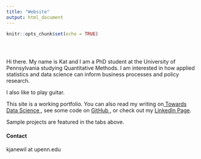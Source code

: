 ```yaml
---
title: "Website"
output: html_document
---
```


```r
knitr::opts_chunk$set(echo = TRUE)
```

<style type="text/css">
.title {
  display: none;
}

#getting-started img {
  margin-right: 1px;
}

</style>

<div class="row" style="padding-top: 30px;">
<div class="col-sm-6">



Hi there. My name is Kat and I am a PhD student at the University of Pennsylvania studying Quantitative Methods. I am interested in how applied statistics and data science can inform business processes and policy research.

I also like to play guitar.


This site is a working portfolio. You can also read my writing on<a href = "https://towardsdatascience.com/@katjanewilson" target = "_blank"> Towards Data Science </a>, see some code on
<a href = "https://github.com/katjanewilson" target = "_blank"> GitHub </a>, or check out my 
<a href = "https://www.linkedin.com/in/kat-wilson-920256139/" target = "_blank"> LinkedIn Page</a>.

Sample projects are featured in the tabs above.

#### Contact

kjanewil at upenn.edu

